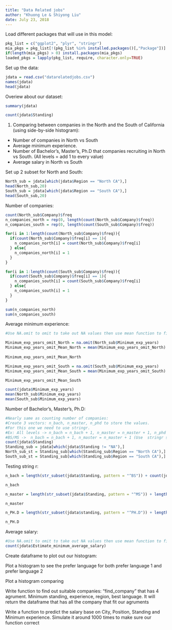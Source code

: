 ```yaml
---
title: "Data Related jobs"
author: "Khuong Le & Shiyong Liu"
date: July 23, 2018
---
```


Load different packages that will use in this model:

```r
pkg_list = c("ggplot2", "plyr", "stringr")
mia_pkgs = pkg_list[!(pkg_list %in% installed.packages()[,"Package"])]
if(length(mia_pkgs) > 0) install.packages(mia_pkgs)
loaded_pkgs = lapply(pkg_list, require, character.only=TRUE)
```

Set up the data:

```r
jdata = read.csv("datarelatedjobs.csv")
names(jdata)
head(jdata)
```

Overiew about our dataset:

```r
summary(jdata)
```

```r
count(jdata$Standing)
```

1. Comparing between companies in the North and the South of California (using side-by-side histogram):

- Number of companies in North vs South
- Average minimum experience. 
- Number of Bachelor's, Master's, Ph.D that companies recruiting in North vs South. (All levels = add 1 to every value)
- Average salary in North vs South

Set up 2 subset for North and South:

```r
North_sub = jdata[which(jdata$Region == "North CA"),]
head(North_sub,20)
South_sub = jdata[which(jdata$Region == "South CA"),]
head(South_sub,20)

```

Number of companies:

```r
count(North_sub$Company)$freq
n_companies_north = rep(0, length(count(North_sub$Company)$freq))
n_companies_south = rep(0, length(count(South_sub$Company)$freq))

for(i in 1:length(count(North_sub$Company)$freq)){
  if(count(North_sub$Company)$freq[i] == 1){
    n_companies_north[i] = count(North_sub$Company)$freq[i] 
  } else{
    n_companies_north[i] = 1
  }
}

for(i in 1:length(count(South_sub$Company)$freq)){
  if(count(South_sub$Company)$freq[i] == 1){
    n_companies_south[i] = count(South_sub$Company)$freq[i] 
  } else{
    n_companies_south[i] = 1
  }
}

sum(n_companies_north)
sum(n_companies_south)
```

Average minimum experience:

```r
#Use NA.omit to omit to take out NA values then use mean function to find average

Minimum_exp_years_omit_North = na.omit(North_sub$Minimum_exp_years)
Minimum_exp_years_omit_Mean_North = mean(Minimum_exp_years_omit_North)
 
Minimum_exp_years_omit_Mean_North

Minimum_exp_years_omit_South = na.omit(South_sub$Minimum_exp_years)
Minimum_exp_years_omit_Mean_South = mean(Minimum_exp_years_omit_South)

Minimum_exp_years_omit_Mean_South

count(jdata$Minimum_exp_years)
mean(North_sub$Minimum_exp_years)
mean(South_sub$Minimum_exp_years)
```

Number of Bachelor's, Master's, Ph.D:


```r
#Nearly same as counting number of companies:
#Create 3 vectors: n_bach, n_master, n_phd to store the values.
#For this one we need to use stringr.
#Ex: All levels -> n_bach = n_bach + 1, n_master = n_master + 1, n_phd = n_phd + 1
#BS/MS ->  n_bach = n_bach + 1, n_master = n_master + 1 (Use  stringr so that we can get only BS or only MS)
count(jdata$Standing)
Standing_sub = jdata[which(jdata$Standing != "NA"),]
North_sub_st = Standing_sub[which(Standing_sub$Region == "North CA"),]
South_sub_st = Standing_sub[which(Standing_sub$Region == "South CA"),]
```

Testing string r:

```r

n_bach = length(str_subset(jdata$Standing, pattern = "^BS")) + count(jdata$Standing)$freq[which(count(jdata$Standing) == "All levels")]  

n_bach

n_master = length(str_subset(jdata$Standing, pattern = "^MS")) + length(str_subset(jdata$Standing, pattern = "MS$")) +  count(jdata$Standing)$freq[which(count(jdata$Standing) == "MBA")] + count(jdata$Standing)$freq[which(count(jdata$Standing) == "All levels")] - length(str_subset(jdata$Standing, pattern = "^MS$"))

n_master

n_PH.D = length(str_subset(jdata$standing, pattern = "^PH.D")) + length(str_subset(jdata$Standing, pattern = "PH.D$")) + count(jdata$Standing)$freq[which(count(jdata$Standing) == "All levels")]

n_PH.D
```

Average salary:

```r
#Use NA.omit to omit to take out NA values then use mean function to find average
count(jdata$Estimate_minimum_average_salary)
```

Create dataframe to plot out our histogram:


Plot a histogram to see the prefer language for both prefer language 1 and prefer language 2

Plot a histogram comparing 
 
Write function to find out suitable companies: "find_company" that has 4 agrument. Minimum standing, experience, region, best language. It will return the dataframe that has all the company that fit our agruments

Write a function to predict the salary base on City, Position, Standing and Minimum experience. Simulate it around 1000 times to make sure our function correct

